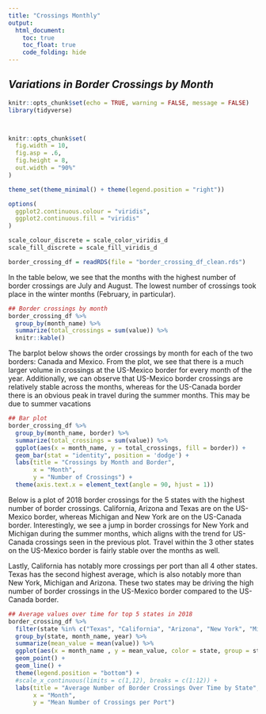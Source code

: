 ```yaml
---
title: "Crossings Monthly"
output: 
  html_document:
    toc: true
    toc_float: true
    code_folding: hide
---
```


## *Variations in Border Crossings by Month*


```r
knitr::opts_chunk$set(echo = TRUE, warning = FALSE, message = FALSE)
library(tidyverse)



knitr::opts_chunk$set(
  fig.width = 10,
  fig.asp = .6,
  fig.height = 8,
  out.width = "90%"
)

theme_set(theme_minimal() + theme(legend.position = "right"))

options(
  ggplot2.continuous.colour = "viridis",
  ggplot2.continuous.fill = "viridis"
)

scale_colour_discrete = scale_color_viridis_d
scale_fill_discrete = scale_fill_viridis_d

border_crossing_df = readRDS(file = "border_crossing_df_clean.rds")
```


In the table below, we see that the months with the highest number of border crossings are July and August. The lowest number of crossings took place in the winter months (February, in particular). 

```r
## Border crossings by month 
border_crossing_df %>% 
  group_by(month_name) %>% 
  summarize(total_crossings = sum(value)) %>% 
  knitr::kable()
```

The barplot below shows the order crossings by month for each of the two borders: Canada and Mexico. From the plot, we see that there is a much larger volume in crossings at the US-Mexico border for every month of the year. Additionally, we can observe that US-Mexico border crossings are relatively stable across the months, whereas for the US-Canada border there is an obvious peak in travel during the summer months. This may be due to summer vacations


```r
## Bar plot
border_crossing_df %>%
  group_by(month_name, border) %>% 
  summarize(total_crossings = sum(value)) %>% 
  ggplot(aes(x = month_name, y = total_crossings, fill = border)) + 
  geom_bar(stat = "identity", position = 'dodge') + 
  labs(title = "Crossings by Month and Border",
       x = "Month", 
       y = "Number of Crossings") +
  theme(axis.text.x = element_text(angle = 90, hjust = 1))

```


Below is a plot of 2018 border crossings for the 5 states with the highest number of border crossings. California, Arizona and Texas are on the US-Mexico border, whereas Michigan and New York are on the US-Canada border. Interestingly, we see a jump in border crossings for New York and Michigan during the summer months, which aligns with the trend for US-Canada crossings seen in the previous plot. Travel within the 3 other states on the US-Mexico border is fairly stable over the months as well. 

Lastly, California has notably more crossings per port than all 4 other states. Texas has the second highest average, which is also notably more than New York, Michigan and Arizona. These two states may be driving the high number of border crossings in the US-Mexico border compared to the US-Canada border. 

```r
## Average values over time for top 5 states in 2018
border_crossing_df %>%
  filter(state %in% c("Texas", "California", "Arizona", "New York", "Michigan"), year == 2018) %>% 
  group_by(state, month_name, year) %>%  
  summarize(mean_value = mean(value)) %>%
  ggplot(aes(x = month_name , y = mean_value, color = state, group = state)) + 
  geom_point() + 
  geom_line() + 
  theme(legend.position = "bottom") + 
  #scale_x_continuous(limits = c(1,12), breaks = c(1:12)) +
  labs(title = "Average Number of Border Crossings Over Time by State",
       x = "Month", 
       y = "Mean Number of Crossings per Port")

```

 
